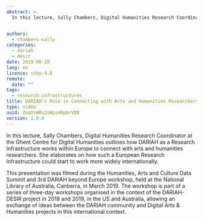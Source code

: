 ```yaml
---
abstract: >-
  In this lecture, Sally Chambers, Digital Humanities Research Coordinator at the Ghent Centre for Digital Humanities outlines how DARIAH as a Research Infrastructure works within Europe to connect with arts and humanities researchers. She elaborates on how such a European Research Infrastructure could start to work more widely internationally.


authors:
  - chambers-sally
categories:
  - dariah
  - desir
date: 2019-08-20
lang: en
licence: ccby-4.0
remote:
  date: ""
tags:
  - research-infrastructures
title: DARIAH's Role in Connecting with Arts and Humanities Researchers
type: video
uuid: ZeqVvWRu2oWpsmRpbrVDN
version: 1.0.0
---
```


In this lecture, Sally Chambers, Digital Humanities Research Coordinator at the Ghent Centre for Digital Humanities outlines how DARIAH as a Research Infrastructure works within Europe to connect with arts and humanities researchers. She elaborates on how such a European Research Infrastructure could start to work more widely internationally.

This presentation was filmed during the Humanities, Arts and Culture Data Summit and 3rd DARIAH beyond Europe workshop, held at the National Library of Australia, Canberra, in March 2019. The workshop is part of a series of three-day workshops organised in the context of the DARIAH-DESIR project in 2018 and 2019, in the US and Australia, allowing an exchange of ideas between the DARIAH community and Digital Arts & Humanities projects in this international context.

<VideoCard
  title="DARIAH's Role in Connecting with Arts and Humanities Researchers"
  id="aAPJ7FupHtg"
  image="/assets/images/cms/resources/dariah-role-connecting-arts-humanities-researchers/sally-chambers.png"
/>
